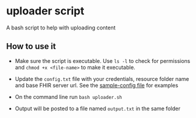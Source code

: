 # uploader script
A bash script to help with uploading content

## How to use it
- Make sure the script is executable. Use `ls -l` to check for permissions and `chmod +x <file-name>` to make it executable.

- Update the `config.txt` file with your credentials, resource folder name and base FHIR server url. See the [sample-config file](sample_config.txt) for examples

- On the command line run `bash uploader.sh`
- Output will be posted to a file named `output.txt` in the same folder
